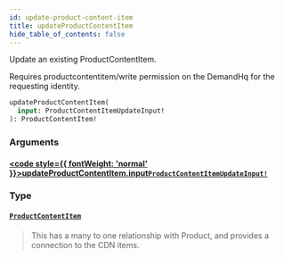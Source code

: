 ```yaml
---
id: update-product-content-item
title: updateProductContentItem
hide_table_of_contents: false
---
```








Update an existing ProductContentItem.
            
Requires productcontentitem/write permission on the DemandHq for the requesting identity.

```graphql
updateProductContentItem(
  input: ProductContentItemUpdateInput!
): ProductContentItem!
```


### Arguments

#### [<code style={{ fontWeight: 'normal' }}>updateProductContentItem.<b>input</b></code>](#)<Bullet />[`ProductContentItemUpdateInput!`](/demand/api/graphql-admin/reference/inputs/product-content-item-update-input) <Badge class="secondary" text="non-null"/> <Badge class="secondary" text="input"/>
> 
> 

### Type

#### [`ProductContentItem`](/demand/api/graphql-admin/reference/objects/product-content-item) <Badge class="secondary" text="object"/>
> This has a many to one relationship with Product, and provides a connection to the CDN items.
> 





